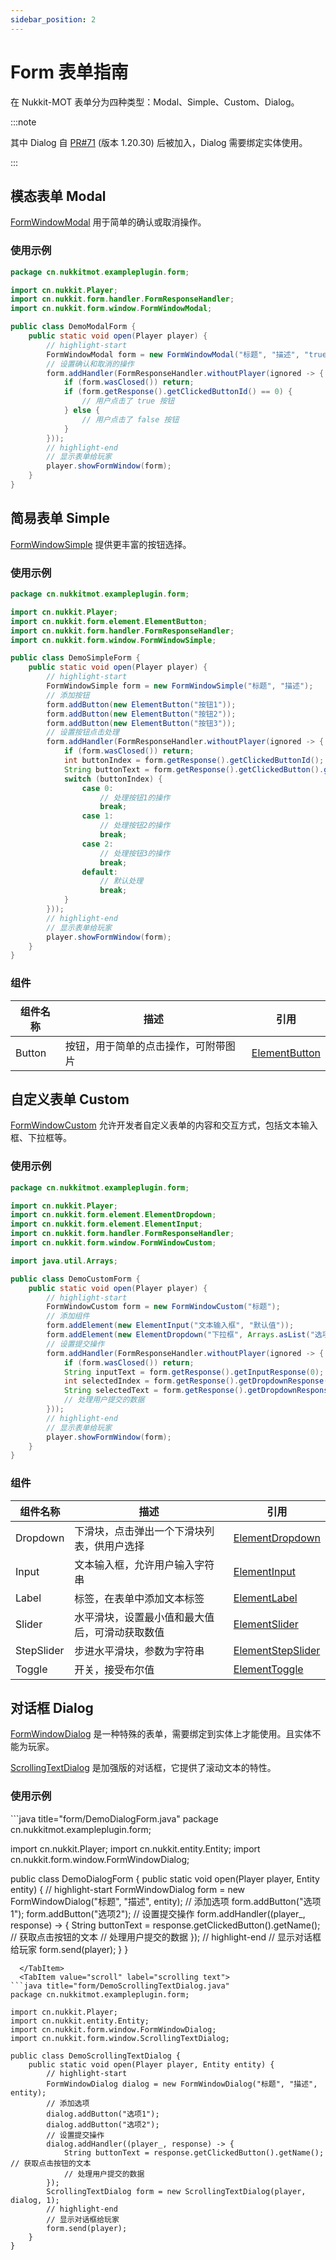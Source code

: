 ```yaml
---
sidebar_position: 2
---
```



# Form 表单指南

在 Nukkit-MOT 表单分为四种类型：Modal、Simple、Custom、Dialog。

:::note

其中 Dialog 自 [PR#71](https://github.com/MemoriesOfTime/Nukkit-MOT/pull/71) (版本 1.20.30) 后被加入，Dialog 需要绑定实体使用。

:::

## 模态表单 Modal

[FormWindowModal](https://github.com/MemoriesOfTime/Nukkit-MOT/blob/master/src/main/java/cn/nukkit/form/window/FormWindowModal.java) 用于简单的确认或取消操作。

### 使用示例

```java title="form/DemoModalForm.java"
package cn.nukkitmot.exampleplugin.form;

import cn.nukkit.Player;
import cn.nukkit.form.handler.FormResponseHandler;
import cn.nukkit.form.window.FormWindowModal;

public class DemoModalForm {
    public static void open(Player player) {
        // highlight-start
        FormWindowModal form = new FormWindowModal("标题", "描述", "true", "false");
        // 设置确认和取消的操作
        form.addHandler(FormResponseHandler.withoutPlayer(ignored -> {
            if (form.wasClosed()) return;
            if (form.getResponse().getClickedButtonId() == 0) {
                // 用户点击了 true 按钮
            } else {
                // 用户点击了 false 按钮
            }
        }));
        // highlight-end
        // 显示表单给玩家
        player.showFormWindow(form);
    }
}
```

## 简易表单 Simple

[FormWindowSimple](https://github.com/MemoriesOfTime/Nukkit-MOT/blob/master/src/main/java/cn/nukkit/form/window/FormWindowSimple.java) 提供更丰富的按钮选择。

### 使用示例

```java title="form/DemoSimpleForm.java"
package cn.nukkitmot.exampleplugin.form;

import cn.nukkit.Player;
import cn.nukkit.form.element.ElementButton;
import cn.nukkit.form.handler.FormResponseHandler;
import cn.nukkit.form.window.FormWindowSimple;

public class DemoSimpleForm {
    public static void open(Player player) {
        // highlight-start
        FormWindowSimple form = new FormWindowSimple("标题", "描述");
        // 添加按钮
        form.addButton(new ElementButton("按钮1"));
        form.addButton(new ElementButton("按钮2"));
        form.addButton(new ElementButton("按钮3"));
        // 设置按钮点击处理
        form.addHandler(FormResponseHandler.withoutPlayer(ignored -> {
            if (form.wasClosed()) return;
            int buttonIndex = form.getResponse().getClickedButtonId(); // 获取点击的按钮索引
            String buttonText = form.getResponse().getClickedButton().getText(); // 获取点击的按钮文本
            switch (buttonIndex) {
                case 0:
                    // 处理按钮1的操作
                    break;
                case 1:
                    // 处理按钮2的操作
                    break;
                case 2:
                    // 处理按钮3的操作
                    break;
                default:
                    // 默认处理
                    break;
            }
        }));
        // highlight-end
        // 显示表单给玩家
        player.showFormWindow(form);
    }
}
```

### 组件

| 组件名称      | 描述                                           | 引用                                                         |
| -------------- | ---------------------------------------------- | ---------------------------------------------------------------- |
| Button         | 按钮，用于简单的点击操作，可附带图片           | [ElementButton](https://github.com/MemoriesOfTime/Nukkit-MOT/tree/master/src/main/java/cn/nukkit/form/element/ElementButton.java) |

## 自定义表单 Custom

[FormWindowCustom](https://github.com/MemoriesOfTime/Nukkit-MOT/blob/master/src/main/java/cn/nukkit/form/window/FormWindowCustom.java) 允许开发者自定义表单的内容和交互方式，包括文本输入框、下拉框等。

### 使用示例

```java title="form/DemoCustomForm.java"
package cn.nukkitmot.exampleplugin.form;

import cn.nukkit.Player;
import cn.nukkit.form.element.ElementDropdown;
import cn.nukkit.form.element.ElementInput;
import cn.nukkit.form.handler.FormResponseHandler;
import cn.nukkit.form.window.FormWindowCustom;

import java.util.Arrays;

public class DemoCustomForm {
    public static void open(Player player) {
        // highlight-start
        FormWindowCustom form = new FormWindowCustom("标题");
        // 添加组件
        form.addElement(new ElementInput("文本输入框", "默认值"));
        form.addElement(new ElementDropdown("下拉框", Arrays.asList("选项1", "选项2", "选项3")));
        // 设置提交操作
        form.addHandler(FormResponseHandler.withoutPlayer(ignored -> {
            if (form.wasClosed()) return;
            String inputText = form.getResponse().getInputResponse(0); // 获取文本输入框的值
            int selectedIndex = form.getResponse().getDropdownResponse(1).getElementID(); // 获取下拉框选择的索引
            String selectedText = form.getResponse().getDropdownResponse(1).getElementContent(); // 获取下拉框选择的文本
            // 处理用户提交的数据
        }));
        // highlight-end
        // 显示表单给玩家
        player.showFormWindow(form);
    }
}

```

### 组件

| 组件名称      | 描述                                           | 引用                                                         |
| -------------- | ---------------------------------------------- | ---------------------------------------------------------------- |
| Dropdown       | 下滑块，点击弹出一个下滑块列表，供用户选择    | [ElementDropdown](https://github.com/MemoriesOfTime/Nukkit-MOT/tree/master/src/main/java/cn/nukkit/form/element/ElementDropdown.java) |
| Input          | 文本输入框，允许用户输入字符串                | [ElementInput](https://github.com/MemoriesOfTime/Nukkit-MOT/tree/master/src/main/java/cn/nukkit/form/element/ElementInput.java) |
| Label          | 标签，在表单中添加文本标签                     | [ElementLabel](https://github.com/MemoriesOfTime/Nukkit-MOT/tree/master/src/main/java/cn/nukkit/form/element/ElementLabel.java) |
| Slider         | 水平滑块，设置最小值和最大值后，可滑动获取数值 | [ElementSlider](https://github.com/MemoriesOfTime/Nukkit-MOT/tree/master/src/main/java/cn/nukkit/form/element/ElementSlider.java) |
| StepSlider     | 步进水平滑块，参数为字符串                     | [ElementStepSlider](https://github.com/MemoriesOfTime/Nukkit-MOT/tree/master/src/main/java/cn/nukkit/form/element/ElementStepSlider.java) |
| Toggle         | 开关，接受布尔值                               | [ElementToggle](https://github.com/MemoriesOfTime/Nukkit-MOT/tree/master/src/main/java/cn/nukkit/form/element/ElementToggle.java) |

## 对话框 Dialog

[FormWindowDialog](https://github.com/MemoriesOfTime/Nukkit-MOT/blob/master/src/main/java/cn/nukkit/form/window/FormWindowDialog.java) 是一种特殊的表单，需要绑定到实体上才能使用。且实体不能为玩家。


[ScrollingTextDialog](https://github.com/MemoriesOfTime/Nukkit-MOT/blob/master/src/main/java/cn/nukkit/form/window/ScrollingTextDialog.java) 是加强版的对话框，它提供了滚动文本的特性。

### 使用示例

<Tabs groupId="dialog-type">
  <TabItem value="normal" label="normal">
```java title="form/DemoDialogForm.java"
package cn.nukkitmot.exampleplugin.form;

import cn.nukkit.Player;
import cn.nukkit.entity.Entity;
import cn.nukkit.form.window.FormWindowDialog;

public class DemoDialogForm {
    public static void open(Player player, Entity entity) {
        // highlight-start
        FormWindowDialog form = new FormWindowDialog("标题", "描述", entity);
        // 添加选项
        form.addButton("选项1");
        form.addButton("选项2");
        // 设置提交操作
        form.addHandler((player_, response) -> {
            String buttonText = response.getClickedButton().getName(); // 获取点击按钮的文本
            // 处理用户提交的数据
        });
        // highlight-end
        // 显示对话框给玩家
        form.send(player);
    }
}

```
  </TabItem>
  <TabItem value="scroll" label="scrolling text">
```java title="form/DemoScrollingTextDialog.java"
package cn.nukkitmot.exampleplugin.form;

import cn.nukkit.Player;
import cn.nukkit.entity.Entity;
import cn.nukkit.form.window.FormWindowDialog;
import cn.nukkit.form.window.ScrollingTextDialog;

public class DemoScrollingTextDialog {
    public static void open(Player player, Entity entity) {
        // highlight-start
        FormWindowDialog dialog = new FormWindowDialog("标题", "描述", entity);
        // 添加选项
        dialog.addButton("选项1");
        dialog.addButton("选项2");
        // 设置提交操作
        dialog.addHandler((player_, response) -> {
            String buttonText = response.getClickedButton().getName(); // 获取点击按钮的文本
            // 处理用户提交的数据
        });
        ScrollingTextDialog form = new ScrollingTextDialog(player, dialog, 1);
        // highlight-end
        // 显示对话框给玩家
        form.send(player);
    }
}
```
  </TabItem>
</Tabs>